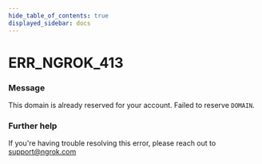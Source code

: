 ```yaml
---
hide_table_of_contents: true
displayed_sidebar: docs
---
```



# ERR_NGROK_413

### Message
This domain is already reserved for your account. Failed to reserve `DOMAIN`.

<ErrorDetails error='err_ngrok_413' />


### Further help
If you're having trouble resolving this error, please reach out to [support@ngrok.com](mailto:support@ngrok.com?subject=Help%20with%20ERR_NGROK_413)

